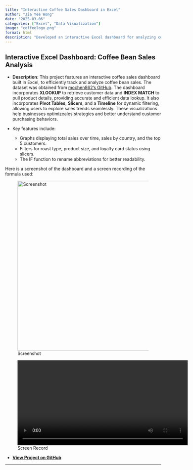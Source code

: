 ```yaml
---
title: "Interactive Coffee Sales Dashboard in Excel"
author: "Jia Yee Wong"
date: "2025-03-06"
categories: ["Excel", "Data Visualization"]
image: "coffeelogo.png"
format: html
description: "Developed an interactive Excel dashboard for analyzing coffee bean sales, using XLOOKUP, INDEX MATCH, Pivot Tables, Slicers, and Timelines to provide a dynamic view into sales trends, customer behavior, and product performance."
---
```


## **Interactive Excel Dashboard: Coffee Bean Sales Analysis**

-   **Description:** This project features an interactive coffee sales dashboard built in Excel, to efficiently track and analyze coffee bean sales. The dataset was obtained from [mochen862's GitHub](https://github.com/mochen862/excel-project-coffee-sales/blob/main/coffeeOrdersData.xlsx).  The dashboard incorporates **XLOOKUP** to retrieve customer data and **INDEX MATCH** to pull product details, providing accurate and efficient data lookup. It also incorporates **Pivot Tables**, **Slicers**, and a **Timeline** for dynamic filtering, allowing users to explore sales trends seamlessly. These visualizations help businesses optimizeales strategies and better understand customer purchasing behaviors.

- Key features include:
     - Graphs displaying total sales over time, sales by country, and the top 5 customers.
     - Filters for roast type, product size, and loyalty card status using slicers.
     - The IF function to rename abbreviations for better readability.

Here is a screenshot of the dashboard and a screen recording of the formula used:

![Screenshot](sshot.png){width="550px"}

![Screen Record](svid.mov){width="550px"}

-   [**View Project on GitHub**](https://github.com/jiayeew/projects/blob/main/coffeeOrdersData.xlsx){target="_blank"}

------------------------------------------------------------------------
